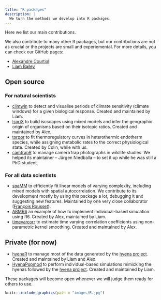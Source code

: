 ```yaml
---
title: "R packages"
description: |
  We turn the methods we develop into R packages.
---
```


<script src="js/for_toc.js"></script>

Here we list our main contributions. 

We also contribute to many other R packages, but our contributions are not as crucial or the projects are small and experiemental.
For more details, you can check our GitHub pages:

- [<i class='fa fa-github'></i> Alexandre Courtiol](https://github.com/courtiol)
- [<i class='fa fa-github'></i> Liam Bailey](https://github.com/LiamDBailey)

## Open source

### For natural scientists {#main_packages}

- [climwin](https://cran.r-project.org/web/packages/climwin/index.html) to detect and visualise periods of climate sensitivity (climate windows) for a given biological response. Created and maintained by Liam.
- [IsoriX](https://cran.r-project.org/web/packages/IsoriX/index.html) to build isoscapes using mixed models and infer the geographic origin of organisms based on their isotopic ratios. Created and maintained by Alex.
- [torpor](https://github.com/vullioud/torpor) to fit thermoregulatory curves in heterothermic endotherm species, while assigning metabolic rates to the correct physiological state. Created by Colin, while with us.
- [camtrapR](https://cran.r-project.org/web/packages/camtrapR/index.html) to manage camera trap photographs in wildlife studies. We helped its maintainer -- Jürgen Niedballa -- to set it up while he was still a PhD student.

### For all data scientists

- [spaMM](https://cran.r-project.org/web/packages/spaMM/index.html) to efficiently fit linear models of varying complexity, including mixed models with spatial autocorrelation. We contribute to its development mostly by using this package a lot, debugging it and suggesting new features. Maintained by one very close collaborator ([François Rousset](https://kimura.univ-montp2.fr/~rousset)).
- [ABMR6](https://github.com/LiamDBailey/ABMR6) an example of how to implement individual-based simulation using R6. Created by Alex, maintained by Liam.
- [timevarcorr](https://github.com/courtiol/timevarcorr) to estimate time varying correlation coefficients using non-parametric kernel smoothing. Created and maintained by Alex.

## Private (for now)

- [hyenaR](https://github.com/hyenaproject/hyenaR) to manage most of the data generated by the [hyena project](https://hyena-project.com). Created and maintained by Liam and Alex.
- [HyenaPopmod ](https://github.com/hyenaproject/HyenaPopmod) to perform individual-based simulations mimicking the hyenas followed by the [hyena project](https://hyena-project.com). Created and maintained by Liam.

These packages will become open whenever we will judge them ready for others to use.

```r
knitr::include_graphics(path = "images/R.jpg")
```
